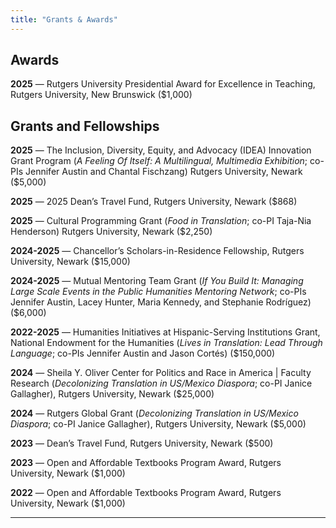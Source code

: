 ```yaml
---
title: "Grants & Awards"
---
```


## Awards

**2025** — Rutgers University Presidential Award for Excellence in Teaching, Rutgers University, New Brunswick ($1,000)

## Grants and Fellowships

**2025** — The Inclusion, Diversity, Equity, and Advocacy (IDEA) Innovation Grant Program (*A Feeling Of Itself: A Multilingual, Multimedia Exhibition*; co-PIs Jennifer Austin and Chantal Fischzang) Rutgers University, Newark ($5,000)

**2025** — 2025 Dean's Travel Fund, Rutgers University, Newark ($868)

**2025** — Cultural Programming Grant (*Food in Translation*; co-PI Taja-Nia Henderson) Rutgers University, Newark ($2,250)

**2024-2025** — Chancellor's Scholars-in-Residence Fellowship, Rutgers University, Newark ($15,000)

**2024-2025** — Mutual Mentoring Team Grant (*If You Build It: Managing Large Scale Events in the Public Humanities Mentoring Network*; co-PIs Jennifer Austin, Lacey Hunter, Maria Kennedy, and Stephanie Rodríguez) ($6,000)

**2022-2025** — Humanities Initiatives at Hispanic-Serving Institutions Grant, National Endowment for the Humanities (*Lives in Translation: Lead Through Language*; co-PIs Jennifer Austin and Jason Cortés) ($150,000)

**2024** — Sheila Y. Oliver Center for Politics and Race in America | Faculty Research (*Decolonizing Translation in US/Mexico Diaspora*; co-PI Janice Gallagher), Rutgers University, Newark ($25,000)

**2024** — Rutgers Global Grant (*Decolonizing Translation in US/Mexico Diaspora*; co-PI Janice Gallagher), Rutgers University, Newark ($5,000)

**2023** — Dean's Travel Fund, Rutgers University, Newark ($500)

**2023** — Open and Affordable Textbooks Program Award, Rutgers University, Newark ($1,000)

**2022** — Open and Affordable Textbooks Program Award, Rutgers University, Newark ($1,000)

---